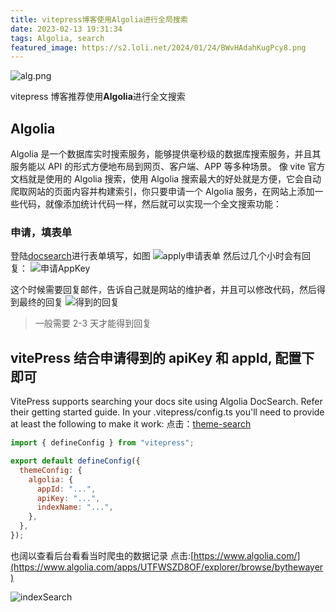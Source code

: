 ```yaml
---
title: vitepress博客使用Algolia进行全局搜索
date: 2023-02-13 19:31:34
tags: Algolia, search
featured_image: https://s2.loli.net/2024/01/24/BWvHAdahKugPcy8.png
---
```


![alg.png](https://s2.loli.net/2024/01/24/BWvHAdahKugPcy8.png)

vitepress 博客推荐使用**Algolia**进行全文搜索

## Algolia

Algolia 是一个数据库实时搜索服务，能够提供毫秒级的数据库搜索服务，并且其服务能以 API 的形式方便地布局到网页、客户端、APP 等多种场景。
像 vite 官方文档就是使用的 Algolia 搜索，使用 Algolia 搜索最大的好处就是方便，它会自动爬取网站的页面内容并构建索引，你只要申请一个 Algolia 服务，在网站上添加一些代码，就像添加统计代码一样，然后就可以实现一个全文搜索功能：

### 申请，填表单

登陆[docsearch](https://docsearch.algolia.com/apply/)进行表单填写，如图
![apply申请表单](https://www.bythewayer.com/img/register.webp)
然后过几个小时会有回复：
![申请AppKey](https://www.bythewayer.com/img/reply.webp)

这个时候需要回复邮件，告诉自己就是网站的维护者，并且可以修改代码，然后得到最终的回复
![得到的回复](https://www.bythewayer.com/img/appKeyreply.webp)

> 一般需要 2-3 天才能得到回复

## vitePress 结合申请得到的 apiKey 和 appId, 配置下即可

VitePress supports searching your docs site using Algolia DocSearch. Refer their getting started guide. In your .vitepress/config.ts you'll need to provide at least the following to make it work:
点击：[theme-search](https://vitepress.vuejs.org/guide/theme-search)

```js
import { defineConfig } from "vitepress";

export default defineConfig({
  themeConfig: {
    algolia: {
      appId: "...",
      apiKey: "...",
      indexName: "...",
    },
  },
});
```

也阔以查看后台看看当时爬虫的数据记录 点击:[https://www.algolia.com/](https://www.algolia.com/apps/UTFWSZD8OF/explorer/browse/bythewayer)

![indexSearch](https://www.bythewayer.com/img/indexSearch.webp)
